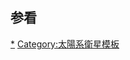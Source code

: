 {{Documentation subpage}}
<!-- PLEASE ADD CATEGORIES AND INTERWIKIS AT THE BOTTOM OF THIS PAGE -->
{{Collapsible option}}

== 参看 ==
{{宇宙導航}}

<includeonly>
<!-- CATEGORIES AND INTERWIKIS HERE, THANKS -->
[[Category:木星的卫星|*]]
[[Category:太陽系衛星模板]]
</includeonly>